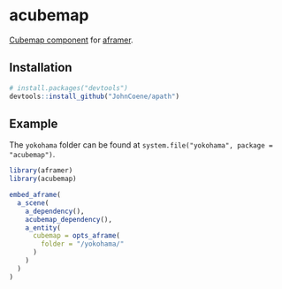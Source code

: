 # acubemap

[Cubemap component](https://github.com/bryik/aframe-cubemap-component) for [aframer](https://aframer.john-coene.com/).

## Installation

``` r
# install.packages("devtools")
devtools::install_github("JohnCoene/apath")
```

## Example

The `yokohama` folder can be found at `system.file("yokohama", package = "acubemap")`.

```r
library(aframer)
library(acubemap)

embed_aframe(
  a_scene(
    a_dependency(),
    acubemap_dependency(),
    a_entity(
      cubemap = opts_aframe(
        folder = "/yokohama/"
      )
    )
  )
)
```


